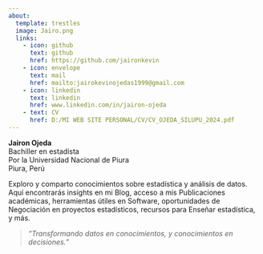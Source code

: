 ```yaml
---
about:
  template: trestles
  image: Jairo.png
  links:
    - icon: github
      text: github
      href: https://github.com/jaironkevin
    - icon: envelope
      text: mail
      href: mailto:jairokevinojedas1999@gmail.com
    - icon: linkedin
      text: linkedin
      href: www.linkedin.com/in/jairon-ojeda
    - text: CV
      href: D:/MI WEB SITE PERSONAL/CV/CV_OJEDA_SILUPU_2024.pdf
---
```


**Jairon Ojeda**<br>
Bachiller en estadísta<br>
Por la Universidad Nacional de Piura<br>
Piura, Perú

Exploro y comparto conocimientos sobre estadística y análisis de datos. Aquí encontrarás insights en mi Blog, acceso a mis Publicaciones académicas, herramientas útiles en Software, oportunidades de Negociación en proyectos estadísticos, recursos para Enseñar estadística, y más.

> *"Transformando datos en conocimientos, y conocimientos en decisiones."*


